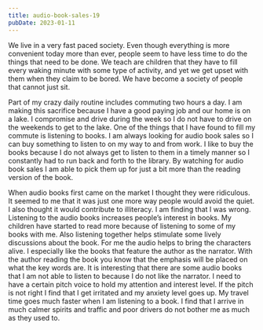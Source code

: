 ```yaml
---
title: audio-book-sales-19
pubDate: 2023-01-11
---
```


We live in a very fast paced society. Even though everything is more convenient today more than ever, people seem to have less time to do the things that need to be done. We teach are children that they have to fill every waking minute with some type of activity, and yet we get upset with them when they claim to be bored. We have become a society of people that cannot just sit.

Part of my crazy daily routine includes commuting two hours a day. I am making this sacrifice because I have a good paying job and our home is on a lake. I compromise and drive during the week so I do not have to drive on the weekends to get to the lake. One of the things that I have found to fill my commute is listening to books. I am always looking for audio book sales so I can buy something to listen to on my way to and from work. I like to buy the books because I do not always get to listen to them in a timely manner so I constantly had to run back and forth to the library.  By watching for audio book sales I am able to pick them up for just a bit more than the reading version of the book.

When audio books first came on the market I thought they were ridiculous. It seemed to me that it was just one more way people would avoid the quiet. I also thought it would contribute to illiteracy. I am finding that I was wrong. Listening to the audio books increases people’s interest in books. My children have started to read more because of listening to some of my books with me. Also listening together helps stimulate some lively discussions about the book. For me the audio helps to bring the characters alive. I especially like the books that feature the author as the narrator. With the author reading the book you know that the emphasis will be placed on what the key words are. It is interesting that there are some audio books that I am not able to listen to because I do not like the narrator. I need to have a certain pitch voice to hold my attention and interest level. If the pitch is not right I find that I get irritated and my anxiety level goes up. My travel time goes much faster when I am listening to a book. I find that I arrive in much calmer spirits and traffic and poor drivers do not bother me as much as they used to.